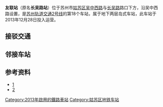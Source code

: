 {{Station Infobox
|name = 友联
|eng_name = Youlian
|linecolour = #{{苏州轨道交通颜色|2}}
|structure = 地下车站
|country = {{PRC}}
|borough = [[江苏省|江苏省]][[苏州市|苏州市]][[姑苏区|姑苏区]][[吴门桥街道|吴门桥街道]]
|address = 吴中西路与长吴路交叉口地底
|line = {{苏州轨道交通路线标志|2|full}}
|platforms = 1个[[岛式站台|岛式站台]]
|exits = 3
|opened = 2013年12月28日
|first =
{{苏州轨道交通路线标志|2|short}}
: 往[[桑田岛站|桑田岛]]：6:09
: 往[[骑河站|骑河]]：5:48
|last = 
{{苏州轨道交通路线标志|2|short}}
: 周一至四往桑田岛：23:06
: 周五至日往桑田岛：23:46
: 周一至四往骑河：23:03
: 周五至日往骑河：23:21
}}

'''友联站'''（原名'''长吴路站'''）位于苏州市[[姑苏区|姑苏区]][[吴中路_(苏州)|吴中西路]]与[[长吴路|长吴路]]路口下方，沿吴中西路设置，是[[苏州轨道交通2号线|苏州轨道交通2号线]]的第18个车站，属于地下两层岛式车站，此车站于2013年12月28日投入运营。

==接驳交通==
{{苏州公交线路简单列表|station=立达中学（近1出口）|9028}}
{{苏州公交线路简单列表|station=友联公园（近2、3出口）|921}}
{{苏州公交线路简单列表|station=沧浪医院（近3出口）|58|921|5007|9028}}

==邻接车站==
{{s-rail-start}}
{{s-rail|title=SuzhouRT}}
{{s-line new|system=SuzhouRT|line=2|previous=桐泾公园|next=盘蠡路}}
{{s-end}}

==参考资料==
*[https://web.archive.org/web/20131203013110/http://news.163.com/13/1119/03/9E10UELO00014Q4P.html]
*[http://js.people.com.cn/html/2013/03/05/211628.html]{{Wayback|url=http://js.people.com.cn/html/2013/03/05/211628.html |date=20150101144513 }}

{{Szmetro-stub}}
{{苏州轨道交通2号线车站}}
[[Category:2013年啟用的鐵路車站|Category:2013年啟用的鐵路車站]]
[[Category:姑苏区地铁车站|Category:姑苏区地铁车站]]